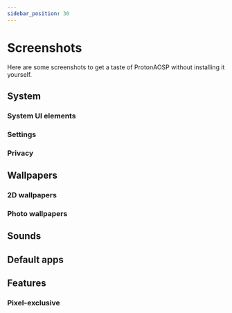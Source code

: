 ```yaml
---
sidebar_position: 30
---
```



# Screenshots

Here are some screenshots to get a taste of ProtonAOSP without installing it yourself.

## System

### System UI elements

<Screenshots>
  <Screenshot name="sys-ui-dark-notif" alt="Notification shade, dark" />
  <Screenshot name="sys-ui-light-qs" alt="Quick settings, light" />
  <Screenshot name="sys-ui-power-menu" alt="Power menu with device controls" />
  <Screenshot name="sys-ui-recents" alt="Recents overview" />
</Screenshots>

### Settings

<Screenshots>
  <Screenshot name="sys-settings-batt-light" alt="Battery settings, light" />
  <Screenshot name="sys-settings-batt-dark" alt="Battery settings, dark" />
  <Screenshot name="sys-settings-home-light" alt="Settings homepage, light" />
  <Screenshot name="sys-settings-home-dark" alt="Settings homepage, dark" />
</Screenshots>

### Privacy

<Screenshots>
  <Screenshot name="sys-privacy-dashboard" alt="Privacy dashboard" />
  <Screenshot name="sys-privacy-perms" alt="Privacy permissions" />
  <Screenshot name="sys-privacy-indicators" alt="Privacy indicators" />
</Screenshots>

## Wallpapers

### 2D wallpapers

<Screenshots>
  <Screenshot name="wallpapers-2d-overview" alt="Overview of wallpapers" />
  <Screenshot name="wallpapers-2d-radiant-glow" alt="Radiant Glow wallpapers" />
  <Screenshot name="wallpapers-2d-space" alt="Space wallpapers" />
  <Screenshot name="wallpapers-2d-strange-dimension" alt="Strange Dimension wallpapers" />
</Screenshots>

### Photo wallpapers

<Screenshots>
  <Screenshot name="wallpapers-photo-overview" alt="Overview of photo wallpapers" />
  <Screenshot name="wallpapers-photo-water-stars" alt="Photo wallpaper: Water Stars" />
  <Screenshot name="wallpapers-photo-aurora-lights" alt="Photo wallpaper: Aurora Lights" />
</Screenshots>

## Sounds

<Screenshots>
  <Screenshot name="sounds-ringtone" alt="Ringtones" />
  <Screenshot name="sounds-notif" alt="Notification sounds" />
  <Screenshot name="sounds-alarm" alt="Alarm sounds" />
</Screenshots>

## Default apps

<Screenshots>
  <Screenshot name="default-apps-calc" alt="Calculator" />
  <Screenshot name="default-apps-clock" alt="Clock" />
</Screenshots>

## Features

### Pixel-exclusive

<Screenshots>
  <Screenshot name="feat-pixel-now-playing" alt="Now Playing" />
  <Screenshot name="feat-pixel-live-caption" alt="Live Caption" />
</Screenshots>
